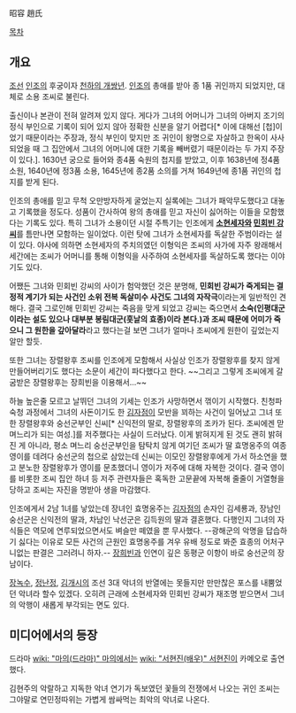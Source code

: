 昭容 趙氏

[[목차]]
== 개요 ==
[[조선]] [[인조]]의 후궁이자 [[천하의 개쌍년]]. [[인조]]의 총애를 받아 종 1품 귀인까지 되었지만, 대체로 소용 조씨로 불린다.

출신이나 본관이 전혀 알려져 있지 않다. 게다가 그녀의 어머니가 그녀의 아버지 조기의 정식 부인으로 기록이 되어 있지 않아 정확한 신분을 알기 어렵다[* 이에 대해선 [첩]이었기 때문이라는 주장과, 정식 부인이 맞지만 조 귀인이 왕명으로 자살하고 한옥이 사사되었을 때 그 집안에서 그녀의 어머니에 대한 기록을 빼버렸기 때문이라는 두 가지 주장이 있다.]. 1630년 궁으로 들어와 종4품 숙원의 첩지를 받았고, 이후 1638년에 정4품 소원, 1640년에 정3품 소용, 1645년에 종2품 소의를 거쳐 1649년에 종1품 귀인의 첩지를 받게 된다.

인조의 총애를 믿고 무척 오만방자하게 굴었는지 실록에는 그녀가 패악무도했다고 대놓고 기록했을 정도다. 성품이 간사하여 왕의 총애를 믿고 자신이 싫어하는 이들을 모함했다는 기록도 있다. 특히 그녀가 소용이던 시절 주특기는 인조에게 '''[[소현세자]]와 [[민회빈 강씨]]'''를 틈만나면 모함하는 일이었다. 이런 탓에 그녀가 소현세자를 독살한 주범이라는 설이 있다. 야사에 의하면 소현세자의 주치의였던 이형익은 조씨의 사가에 자주 왕래해서 세간에는 조씨가 어머니를 통해 이형익을 사주하여 소현세자를 독살하도록 했다는 이야기도 있다.

어쨌든 그녀와 민회빈 강씨의 사이가 험악했던 것은 분명해, '''민회빈 강씨가 죽게되는 결정적 계기가 되는 사건인 소위 전복 독살미수 사건도 그녀의 자작극'''이라는게 일반적인 견해다. 결국 그로인해 민회빈 강씨는 죽음을 맞게 되었고 강씨는 죽으면서 '''소숙(인평대군이라는 설도 있으나 대부분 봉림대군(훗날의 효종)이라 본다.)과 조씨 때문에 어미가 죽으니 그 원한을 갚아달라'''라고 했다는걸 보면 그녀가 얼마나 조씨에게 원한이 깊었는지 알만 할듯.

또한 그녀는 장렬왕후 조씨를 인조에게 모함해서 사실상 인조가 장렬왕후를 찾지 않게 만들어버리기도 했다는 소문이 세간이 파다했다고 한다. ~~그리고 그렇게 조씨에게 갈굼받은 장렬왕후는 장희빈을 이용해서...~~

하늘 높은줄 모르고 날뛰던 그녀의 기세는 인조가 사망하면서 꺾이기 시작했다. 친청파 숙청 과정에서 그녀의 사돈이기도 한 [[김자점]]이 모반을 꾀하는 사건이 일어났고 그녀 또한 장렬왕후와 숭선군부인 신씨[* 신익전의 딸로, 장렬왕후의 조카가 된다. 조씨에겐 맏며느리가 되는 여성.]를 저주했다는 사실이 드러났다. 이게 밝혀지게 된 것도 괜히 밝혀진 게 아니라, 평소 며느리 숭선군부인을 탐탁치 않게 여기던 조씨가 딸 효명옹주의 여종 영이를 데려다 숭선군의 첩으로 삼았는데 신씨는 이모인 장렬왕후에게 가서 하소연을 했고 분노한 장렬왕후가 영이를 문초했더니 영이가 저주에 대해 자복한 것이다. 결국 영이를 비롯한 조씨 집안 하녀 등 저주 관련자들은 혹독한 고문끝에 자복해 줄줄이 거열형을 당하고 조씨는 자진을 명받아 생을 마감했다.

인조에게서 2남 1녀를 낳았는데 장녀인 효명옹주는 [[김자점]]의 손자인 김세룡과, 장남인 숭선군은 신익전의 딸과, 차남인 낙선군은 김득원의 딸과 결혼했다. 다행인지 그녀의 자식들은 역모에 연루되었으면서도 벼슬만 떼였을 뿐 무사했다. --광해군의 악명을 답습하기 싫다는 이유로 모든 사건의 근원인 효명옹주를 겨우 유배 정도로 봐준 효종의 어처구니없는 판결은 그러려니 하자.-- [[장희빈]]과 인연이 깊은 동평군 이항이 바로 숭선군의 장남이다. 

[[장녹수]], [[정난정]], [[김개시]]의 조선 3대 악녀의 반열에는 못들지만 만만찮은 포스를 내뿜었던 악녀라 할수 있겠다. 오히려 근래에 소현세자와 민회빈 강씨가 재조명 받으면서 그녀의 악행이 새롭게 부각되는 면도 있다.

== 미디어에서의 등장 ==
드라마 [[wiki: "마의(드라마)" 마의]]에서는 [[wiki: "서현진(배우)" 서현진]]이 카메오로 출연했다.

김현주의 악랄하고 지독한 악녀 연기가 독보였던 꽃들의 전쟁에서 나오는 귀인 조씨는 그야말로 연민정따위는 가볍게 쌈싸먹는 최악의 악녀로 나온다. 
